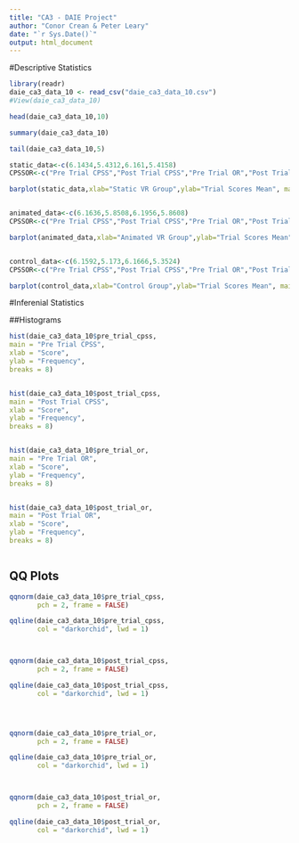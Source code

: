 ```yaml
---
title: "CA3 - DAIE Project"
author: "Conor Crean & Peter Leary"
date: "`r Sys.Date()`"
output: html_document
---
```



#Descriptive Statistics

```r

library(readr)
daie_ca3_data_10 <- read_csv("daie_ca3_data_10.csv")
#View(daie_ca3_data_10)

head(daie_ca3_data_10,10)

summary(daie_ca3_data_10)

tail(daie_ca3_data_10,5)

static_data<-c(6.1434,5.4312,6.161,5.4158)
CPSSOR<-c("Pre Trial CPSS","Post Trial CPSS","Pre Trial OR","Post Trial OR")

barplot(static_data,xlab="Static VR Group",ylab="Trial Scores Mean", main="Static Group - Pre and Post Trial CPSS and OR Scores", names.arg=CPSSOR, col="Orange", border="Blue", ylim=c(0,10))


animated_data<-c(6.1636,5.8508,6.1956,5.8608)
CPSSOR<-c("Pre Trial CPSS","Post Trial CPSS","Pre Trial OR","Post Trial OR")

barplot(animated_data,xlab="Animated VR Group",ylab="Trial Scores Mean", main="Animated Group - Pre and Post Trial CPSS and OR Scores", names.arg=CPSSOR, col="Red", border="Blue", ylim=c(0,10))


control_data<-c(6.1592,5.173,6.1666,5.3524)
CPSSOR<-c("Pre Trial CPSS","Post Trial CPSS","Pre Trial OR","Post Trial OR")

barplot(control_data,xlab="Control Group",ylab="Trial Scores Mean", main="Control Group - Pre and Post Trial CPSS and OR Scores", names.arg=CPSSOR, col="Green", border="Blue", ylim=c(0,10))

```
#Inferenial Statistics

##Histograms

```r



hist(daie_ca3_data_10$pre_trial_cpss,
main = "Pre Trial CPSS",
xlab = "Score",
ylab = "Frequency",
breaks = 8)


hist(daie_ca3_data_10$post_trial_cpss,
main = "Post Trial CPSS",
xlab = "Score",
ylab = "Frequency",
breaks = 8)


hist(daie_ca3_data_10$pre_trial_or,
main = "Pre Trial OR",
xlab = "Score",
ylab = "Frequency",
breaks = 8)


hist(daie_ca3_data_10$post_trial_or,
main = "Post Trial OR",
xlab = "Score",
ylab = "Frequency",
breaks = 8)



```

## QQ Plots

```r

qqnorm(daie_ca3_data_10$pre_trial_cpss,
       pch = 2, frame = FALSE)

qqline(daie_ca3_data_10$pre_trial_cpss,
       col = "darkorchid", lwd = 1)



qqnorm(daie_ca3_data_10$post_trial_cpss,
       pch = 2, frame = FALSE)

qqline(daie_ca3_data_10$post_trial_cpss,
       col = "darkorchid", lwd = 1)




qqnorm(daie_ca3_data_10$pre_trial_or,
       pch = 2, frame = FALSE)

qqline(daie_ca3_data_10$pre_trial_or,
       col = "darkorchid", lwd = 1)



qqnorm(daie_ca3_data_10$post_trial_or,
       pch = 2, frame = FALSE)

qqline(daie_ca3_data_10$post_trial_or,
       col = "darkorchid", lwd = 1)




```

```r





```

